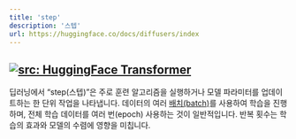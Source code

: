 ```yaml
---
title: 'step'
description: '스텝'
url: https://huggingface.co/docs/diffusers/index
---
```

<a href="https://huggingface.co/docs/diffusers/index" target="_blank"><img   loading="lazy" alt="src: HuggingFace Transformer" src="https://img.shields.io/badge/문서-Huggingface_Diffuser-blue" ></a>
---

딥러닝에서 "step(스텝)"은 주로 훈련 알고리즘을 실행하거나 모델 파라미터를 업데이트하는 한 단위 작업을 나타냅니다. 데이터의 여러 [배치(batch)](./batch.qmd)를 사용하여 학습을 진행하며, 전체 학습 데이터를 여러 번(epoch) 사용하는 것이 일반적입니다. 반복 횟수는 학습의 효과와 모델의 수렴에 영향을 미칩니다.
